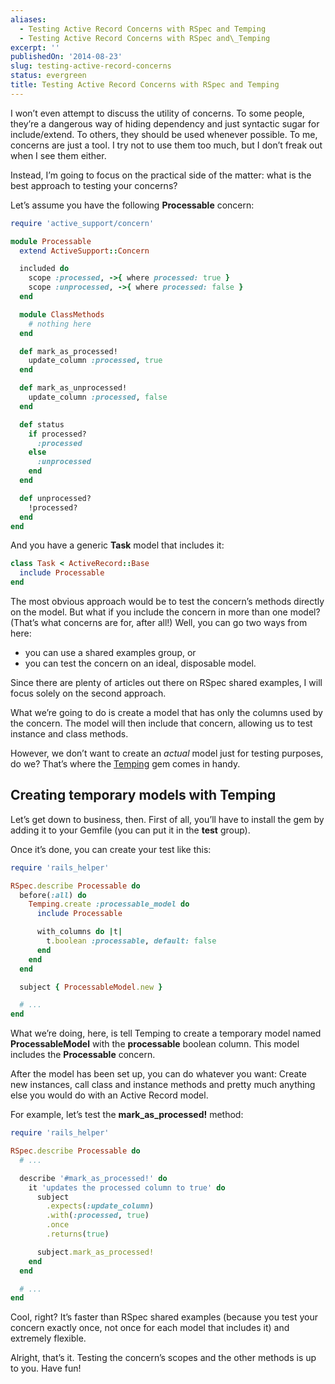 ```yaml
---
aliases:
  - Testing Active Record Concerns with RSpec and Temping
  - Testing Active Record Concerns with RSpec and\_Temping
excerpt: ''
publishedOn: '2014-08-23'
slug: testing-active-record-concerns
status: evergreen
title: Testing Active Record Concerns with RSpec and Temping
---
```

I won’t even attempt to discuss the utility of concerns. To some people, they’re a dangerous way of hiding dependency and just syntactic sugar for include/extend. To others, they should be used whenever possible. To me, concerns are just a tool. I try not to use them too much, but I don’t freak out when I see them either.

Instead, I’m going to focus on the practical side of the matter: what is the best approach to testing your concerns?

Let’s assume you have the following **Processable** concern:

```ruby
require 'active_support/concern'

module Processable
  extend ActiveSupport::Concern

  included do
    scope :processed, ->{ where processed: true }
    scope :unprocessed, ->{ where processed: false }
  end

  module ClassMethods
    # nothing here
  end

  def mark_as_processed!
    update_column :processed, true
  end

  def mark_as_unprocessed!
    update_column :processed, false
  end

  def status
    if processed?
      :processed
    else
      :unprocessed
    end
  end

  def unprocessed?
    !processed?
  end
end
```

And you have a generic **Task** model that includes it:

```ruby
class Task < ActiveRecord::Base
  include Processable
end
```

The most obvious approach would be to test the concern’s methods directly on the model. But what if you include the concern in more than one model? (That’s what concerns are for, after all!) Well, you can go two ways from here:

- you can use a shared examples group, or
- you can test the concern on an ideal, disposable model.

Since there are plenty of articles out there on RSpec shared examples, I will focus solely on the second approach.

What we’re going to do is create a model that has only the columns used by the concern. The model will then include that concern, allowing us to test instance and class methods.

However, we don’t want to create an _actual_ model just for testing purposes, do we? That’s where the [Temping](https://github.com/jpignata/temping) gem comes in handy.

## Creating temporary models with Temping

Let’s get down to business, then. First of all, you’ll have to install the gem by adding it to your Gemfile (you can put it in the **test** group).

Once it’s done, you can create your test like this:

```ruby
require 'rails_helper'

RSpec.describe Processable do
  before(:all) do
    Temping.create :processable_model do
      include Processable

      with_columns do |t|
        t.boolean :processable, default: false
      end
    end
  end

  subject { ProcessableModel.new }

  # ...
end
```

What we’re doing, here, is tell Temping to create a temporary model named **ProcessableModel** with the **processable** boolean column. This model includes the **Processable** concern.

After the model has been set up, you can do whatever you want: Create new instances, call class and instance methods and pretty much anything else you would do with an Active Record model.

For example, let’s test the **mark_as_processed!** method:

```ruby
require 'rails_helper'

RSpec.describe Processable do
  # ...

  describe '#mark_as_processed!' do
    it 'updates the processed column to true' do
      subject
        .expects(:update_column)
        .with(:processed, true)
        .once
        .returns(true)

      subject.mark_as_processed!
    end
  end

  # ...
end
```

Cool, right? It’s faster than RSpec shared examples (because you test your concern exactly once, not once for each model that includes it) and extremely flexible.

Alright, that’s it. Testing the concern’s scopes and the other methods is up to you. Have fun!
